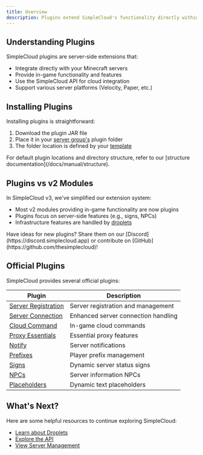```yaml
---
title: Overview
description: Plugins extend SimpleCloud's functionality directly within your Minecraft servers. They utilize the SimpleCloud API to provide enhanced features and capabilities in-game.
---
```


## Understanding Plugins

SimpleCloud plugins are server-side extensions that:

- Integrate directly with your Minecraft servers
- Provide in-game functionality and features
- Use the SimpleCloud API for cloud integration
- Support various server platforms (Velocity, Paper, etc.)

## Installing Plugins

Installing plugins is straightforward:

1. Download the plugin JAR file
2. Place it in your [server group's](/docs/manual/resources/groups) plugin folder
3. The folder location is defined by your [template](/docs/manual/resources/templates)

<Callout>
  For default plugin locations and directory structure, refer to our [structure
  documentation](/docs/manual/structure).
</Callout>

## Plugins vs v2 Modules

In SimpleCloud v3, we've simplified our extension system:

- Most v2 modules providing in-game functionality are now plugins
- Plugins focus on server-side features (e.g., signs, NPCs)
- Infrastructure features are handled by [droplets](/docs/manual/droplet/overview)

<Callout>
  Have ideas for new plugins? Share them on our
  [Discord](https://discord.simplecloud.app) or contribute on
  [GitHub](https://github.com/thesimplecloud)!
</Callout>

## Official Plugins

SimpleCloud provides several official plugins:

| Plugin                                                         | Description                         |
| -------------------------------------------------------------- | ----------------------------------- |
| [Server Registration](/docs/manual/plugin/server-registration) | Server registration and management  |
| [Server Connection](/docs/manual/plugin/server-connection)     | Enhanced server connection handling |
| [Cloud Command](/docs/manual/plugin/cloud-command)             | In-game cloud commands              |
| [Proxy Essentials](/docs/manual/plugin/proxy-essentials)       | Essential proxy features            |
| [Notify](/docs/manual/plugin/notify)                           | Server notifications                |
| [Prefixes](/docs/manual/plugin/prefixes)                       | Player prefix management            |
| [Signs](/docs/manual/plugin/signs)                             | Dynamic server status signs         |
| [NPCs](/docs/manual/plugin/npcs)                               | Server information NPCs             |
| [Placeholders](/docs/manual/plugin/placeholders)               | Dynamic text placeholders           |

## What's Next?

Here are some helpful resources to continue exploring SimpleCloud:

- [Learn about Droplets](/docs/manual/droplet/overview)
- [Explore the API](/docs/manual/api)
- [View Server Management](/docs/manual/resources/servers)

